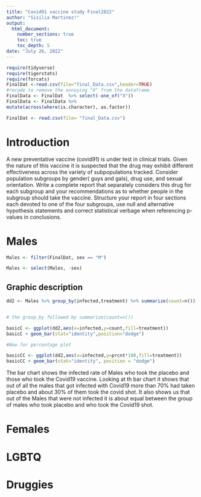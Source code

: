 ```yaml
---
title: "Covid91 vaccine study Final2022"
author: "Sisilia Martinez!"
output: 
  html_document:
    number_sections: true
    toc: true
    toc_depth: 5
date: "July 26, 2022" 
---
```


```r
require(tidyverse)
require(tigerstats)
require(forcats)
FinalDat <-read.csv(file="final_Data.csv",header=TRUE)
#recode to remove the annoying "X" from the dataframe
FinalData <- FinalDat  %>% select(-one_of("X"))
FinalData <- FinalData %>%
mutate(across(where(is.character), as.factor))
```

```r
FinalDat <- read.csv(file= "final_Data.csv")
```



# Introduction

A new  preventative vaccine (covid91) is under test in clinical trials. Given the nature of this vaccine it is suspected that the drug may exhibit different effectiveness across the variety of subpopulations tracked. Consider population subgroups by gender( guys and gals), drug use, and sexual orientation. Write a complete report that separately considers this drug for each subgroup and your recommendations as to whether people in the subgroup should take the vaccine. Structure your report in four sections each devoted to one of the four subgroups, use null and alternative hypothesis statements and correct statistical verbage when referencing p-values in conclusions.

# Males
```r
Males <- filter(FinalDat, sex == "M")
```

```r
Males <- select(Males, -sex)
```

## Graphic description
```r
dd2 <- Males %>% group_by(infected,treatment) %>% summarize(count=n()) %>% mutate(prcnt=count/sum(count))


# the group_by followed by summarize(count=n())

basicC <- ggplot(dd2,aes(x=infected,y=count,fill=treatment))
basicC + geom_bar(stat="identity",position="dodge")

#Now for percentage plot

basicCC <- ggplot(dd2,aes(x=infected,y=prcnt*100,fill=treatment)) 
basicCC + geom_bar(stat="identity", position = "dodge")
```

The bar chart shows the infected rate of Males who took the placebo and those who took the Covid19 vaccine. Looking at th bar chart it shows that out of all the males that got infected with Covid19 more than 70% had taken placebo and about 30% of them took the covid shot. It also shows us that out of the Males that were not infected it is about equal between the group of males who took placebo and who took the Covid19 shot.


# Females


# LGBTQ



# Druggies

